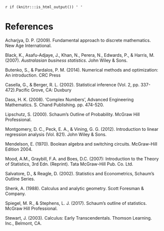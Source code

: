 `r if (knitr:::is_html_output()) '
'`

\newpage
# References {-}

Acharjya, D. P. (2009). Fundamental approach to discrete mathematics. New Age International.

Black, K., Asafu-Adjaye, J., Khan, N., Perera, N., Edwards, P., & Harris, M. (2007). *Australasian business statistics*. John Wiley & Sons.

Butenko, S., & Pardalos, P. M. (2014). Numerical methods and optimization: An introduction. CRC Press

Casella, G., & Berger, R. L. (2002). Statistical inference (Vol. 2, pp. 337-472).Pacific Grove, CA: Duxbury

Dass, H. K. (2008). ‘Complex Numbers’, Advanced Engineering Mathematics. S. Chand Publishing. pp. 474-520.

Lipschutz, S. (2000). Schaum’s Outline of Probability. McGraw Hill Professional.

Montgomery, D. C., Peck, E. A., & Vining, G. G. (2012). Introduction to linear regression analysis (Vol. 821). John Wiley & Sons.

Mendelson, E. (1970). Boolean algebra and switching circuits. McGraw-Hill Edition 2004.

Mood, A.M., Graybill, F.A. and Boes, D.C. (2007): Introduction to the Theory of Statistics, 3rd Edn. (Reprint). Tata McGraw-Hill Pub. Co. Ltd.

Salvatore, D., & Reagle, D. (2002). Statistics and Econometrics, Schaum’s Outline Series.

Shenk, A. (1988). Calculus and analytic geometry. Scott Foresman & Company.

Spiegel, M. R., & Stephens, L. J. (2017). Schaum’s outline of statistics. McGraw Hill Professional.

Stewart, J. (2003). Calculus: Early Transcendentals. Thomson Learning. Inc., Belmont, CA.

